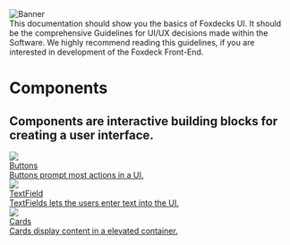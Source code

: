 

<Meta title="Getting Started/Introduction"/>

<style>
  {`
    .sbdocs {
      background: black;
     }
  `}
</style>

<img alt="Banner" src={Banner}/>

<article className="flex gap-4 p-4 my-4 text-sm text-white rounded-md normalize-p bg-gray-800 text-white">
  <span className="fi fi-rr-hand-wave !text-2xl"/>
  This documentation should show you the basics of Foxdecks UI. It should be the comprehensive Guidelines for UI/UX
  decisions made within the Software. We highly recommend reading this guidelines, if you are interested in development
  of the Foxdeck Front-End.
</article>

<h1 className="!text-white !mt-12">Components</h1>
<h2 className="!text-white !text-base !mb-6">Components are interactive building blocks for creating a user interface.</h2>

<div className="grid gap-4 grid-cols-1 sm:grid-cols-2 md:grid-cols-3">
  <a href="/?path=/docs/components-buttons--docs">
    <div className="bg-gray-700 text-white rounded-xl overflow-hidden cursor-pointer transition hover:bg-gray-600">
      <img className="rounded-xl h-[200px] w-full object-cover"
           src={IntroductionButton}
      />
      <div className="flex flex-col gap-2 px-4 py-5">
        <span className="!text-2xl">Buttons</span>
        <article className="!text-sm">Buttons prompt most actions in a UI.</article>
      </div>
    </div>
  </a>
  <a href="/?path=/story/components-textfield--filled">
    <div className="bg-gray-700 text-white rounded-xl overflow-hidden cursor-pointer transition hover:bg-gray-600">
      <img className="rounded-xl h-[200px] w-full object-cover"
           src={IntroductionTextField}
      />
      <div className="flex flex-col gap-2 px-4 py-5">
        <span className="!text-2xl">TextField</span>
        <article className="!text-sm">TextFields lets the users enter text into the UI.</article>
      </div>
    </div>
  </a>
  <a href="/?path=/story/components-cards--default">
    <div className="bg-gray-700 text-white rounded-xl overflow-hidden cursor-pointer transition hover:bg-gray-600">
      <img className="rounded-xl h-[200px] w-full object-cover"
           src={IntroductionCard}
      />
      <div className="flex flex-col gap-2 px-4 py-5">
        <span className="!text-2xl">Cards</span>
        <article className="!text-sm">Cards display content in a elevated container.</article>
      </div>
    </div>
  </a>
</div>

